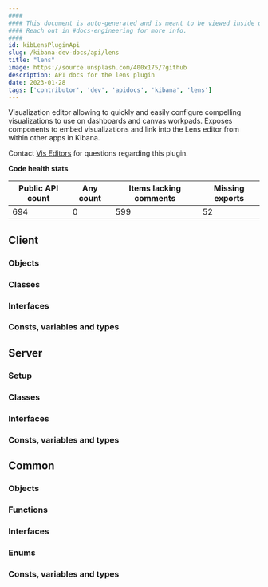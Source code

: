 ```yaml
---
####
#### This document is auto-generated and is meant to be viewed inside our experimental, new docs system.
#### Reach out in #docs-engineering for more info.
####
id: kibLensPluginApi
slug: /kibana-dev-docs/api/lens
title: "lens"
image: https://source.unsplash.com/400x175/?github
description: API docs for the lens plugin
date: 2023-01-28
tags: ['contributor', 'dev', 'apidocs', 'kibana', 'lens']
---
```


Visualization editor allowing to quickly and easily configure compelling visualizations to use on dashboards and canvas workpads. Exposes components to embed visualizations and link into the Lens editor from within other apps in Kibana.

Contact [Vis Editors](https://github.com/orgs/elastic/teams/kibana-visualizations) for questions regarding this plugin.

**Code health stats**

| Public API count  | Any count | Items lacking comments | Missing exports |
|-------------------|-----------|------------------------|-----------------|
| 694 | 0 | 599 | 52 |

## Client

### Objects
<DocDefinitionList data={lensObj.client.objects}/>

### Classes
<DocDefinitionList data={lensObj.client.classes}/>

### Interfaces
<DocDefinitionList data={lensObj.client.interfaces}/>

### Consts, variables and types
<DocDefinitionList data={lensObj.client.misc}/>

## Server

### Setup
<DocDefinitionList data={[lensObj.server.setup]}/>

### Classes
<DocDefinitionList data={lensObj.server.classes}/>

### Interfaces
<DocDefinitionList data={lensObj.server.interfaces}/>

### Consts, variables and types
<DocDefinitionList data={lensObj.server.misc}/>

## Common

### Objects
<DocDefinitionList data={lensObj.common.objects}/>

### Functions
<DocDefinitionList data={lensObj.common.functions}/>

### Interfaces
<DocDefinitionList data={lensObj.common.interfaces}/>

### Enums
<DocDefinitionList data={lensObj.common.enums}/>

### Consts, variables and types
<DocDefinitionList data={lensObj.common.misc}/>

